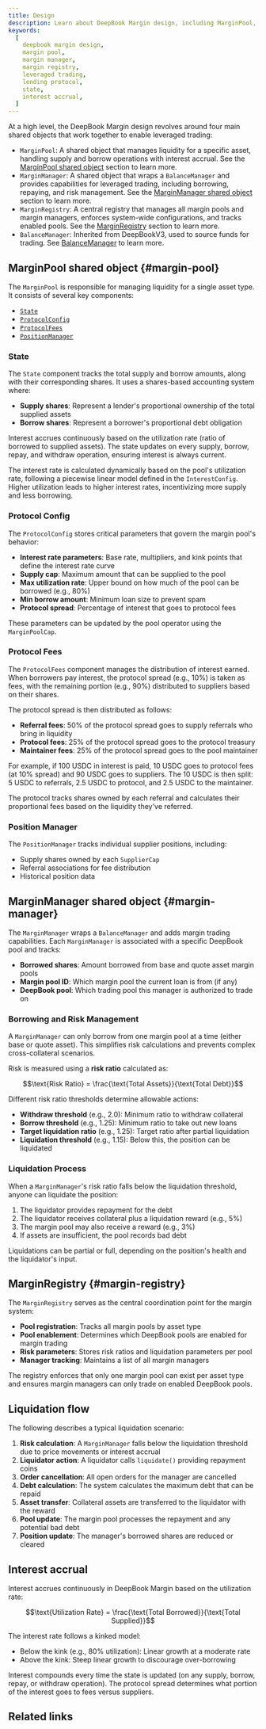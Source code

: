 ```yaml
---
title: Design
description: Learn about DeepBook Margin design, including MarginPool, MarginManager, and MarginRegistry shared objects.
keywords:
  [
    deepbook margin design,
    margin pool,
    margin manager,
    margin registry,
    leveraged trading,
    lending protocol,
    state,
    interest accrual,
  ]
---
```


At a high level, the DeepBook Margin design revolves around four main shared objects that work together to enable leveraged trading:

- `MarginPool`: A shared object that manages liquidity for a specific asset, handling supply and borrow operations with interest accrual. See the [MarginPool shared object](#margin-pool) section to learn more.
- `MarginManager`: A shared object that wraps a `BalanceManager` and provides capabilities for leveraged trading, including borrowing, repaying, and risk management. See the [MarginManager shared object](#margin-manager) section to learn more.
- `MarginRegistry`: A central registry that manages all margin pools and margin managers, enforces system-wide configurations, and tracks enabled pools. See the [MarginRegistry](#margin-registry) section to learn more.
- `BalanceManager`: Inherited from DeepBookV3, used to source funds for trading. See [BalanceManager](../deepbookv3/balance-manager.mdx) to learn more.

## MarginPool shared object {#margin-pool}

The `MarginPool` is responsible for managing liquidity for a single asset type. It consists of several key components:

- [`State`](#state)
- [`ProtocolConfig`](#protocol-config)
- [`ProtocolFees`](#protocol-fees)
- [`PositionManager`](#position-manager)

### State

The `State` component tracks the total supply and borrow amounts, along with their corresponding shares. It uses a shares-based accounting system where:

- **Supply shares**: Represent a lender's proportional ownership of the total supplied assets
- **Borrow shares**: Represent a borrower's proportional debt obligation

Interest accrues continuously based on the utilization rate (ratio of borrowed to supplied assets). The state updates on every supply, borrow, repay, and withdraw operation, ensuring interest is always current.

The interest rate is calculated dynamically based on the pool's utilization rate, following a piecewise linear model defined in the `InterestConfig`. Higher utilization leads to higher interest rates, incentivizing more supply and less borrowing.

### Protocol Config

The `ProtocolConfig` stores critical parameters that govern the margin pool's behavior:

- **Interest rate parameters**: Base rate, multipliers, and kink points that define the interest rate curve
- **Supply cap**: Maximum amount that can be supplied to the pool
- **Max utilization rate**: Upper bound on how much of the pool can be borrowed (e.g., 80%)
- **Min borrow amount**: Minimum loan size to prevent spam
- **Protocol spread**: Percentage of interest that goes to protocol fees

These parameters can be updated by the pool operator using the `MarginPoolCap`.

### Protocol Fees

The `ProtocolFees` component manages the distribution of interest earned. When borrowers pay interest, the protocol spread (e.g., 10%) is taken as fees, with the remaining portion (e.g., 90%) distributed to suppliers based on their shares.

The protocol spread is then distributed as follows:

- **Referral fees**: 50% of the protocol spread goes to supply referrals who bring in liquidity
- **Protocol fees**: 25% of the protocol spread goes to the protocol treasury
- **Maintainer fees**: 25% of the protocol spread goes to the pool maintainer

For example, if 100 USDC in interest is paid, 10 USDC goes to protocol fees (at 10% spread) and 90 USDC goes to suppliers. The 10 USDC is then split: 5 USDC to referrals, 2.5 USDC to protocol, and 2.5 USDC to the maintainer.

The protocol tracks shares owned by each referral and calculates their proportional fees based on the liquidity they've referred.

### Position Manager

The `PositionManager` tracks individual supplier positions, including:

- Supply shares owned by each `SupplierCap`
- Referral associations for fee distribution
- Historical position data

## MarginManager shared object {#margin-manager}

The `MarginManager` wraps a `BalanceManager` and adds margin trading capabilities. Each `MarginManager` is associated with a specific DeepBook pool and tracks:

- **Borrowed shares**: Amount borrowed from base and quote asset margin pools
- **Margin pool ID**: Which margin pool the current loan is from (if any)
- **DeepBook pool**: Which trading pool this manager is authorized to trade on

### Borrowing and Risk Management

A `MarginManager` can only borrow from one margin pool at a time (either base or quote asset). This simplifies risk calculations and prevents complex cross-collateral scenarios.

Risk is measured using a **risk ratio** calculated as:

$$\text{Risk Ratio} = \frac{\text{Total Assets}}{\text{Total Debt}}$$

Different risk ratio thresholds determine allowable actions:

- **Withdraw threshold** (e.g., 2.0): Minimum ratio to withdraw collateral
- **Borrow threshold** (e.g., 1.25): Minimum ratio to take out new loans
- **Target liquidation ratio** (e.g., 1.25): Target ratio after partial liquidation
- **Liquidation threshold** (e.g., 1.15): Below this, the position can be liquidated

### Liquidation Process

When a `MarginManager`'s risk ratio falls below the liquidation threshold, anyone can liquidate the position:

1. The liquidator provides repayment for the debt
2. The liquidator receives collateral plus a liquidation reward (e.g., 5%)
3. The margin pool may also receive a reward (e.g., 3%)
4. If assets are insufficient, the pool records bad debt

Liquidations can be partial or full, depending on the position's health and the liquidator's input.

## MarginRegistry {#margin-registry}

The `MarginRegistry` serves as the central coordination point for the margin system:

- **Pool registration**: Tracks all margin pools by asset type
- **Pool enablement**: Determines which DeepBook pools are enabled for margin trading
- **Risk parameters**: Stores risk ratios and liquidation parameters per pool
- **Manager tracking**: Maintains a list of all margin managers

The registry enforces that only one margin pool can exist per asset type and ensures margin managers can only trade on enabled DeepBook pools.

## Liquidation flow

The following describes a typical liquidation scenario:

1. **Risk calculation**: A `MarginManager` falls below the liquidation threshold due to price movements or interest accrual
2. **Liquidator action**: A liquidator calls `liquidate()` providing repayment coins
3. **Order cancellation**: All open orders for the manager are cancelled
4. **Debt calculation**: The system calculates the maximum debt that can be repaid
5. **Asset transfer**: Collateral assets are transferred to the liquidator with the reward
6. **Pool update**: The margin pool processes the repayment and any potential bad debt
7. **Position update**: The manager's borrowed shares are reduced or cleared

## Interest accrual

Interest accrues continuously in DeepBook Margin based on the utilization rate:

$$\text{Utilization Rate} = \frac{\text{Total Borrowed}}{\text{Total Supplied}}$$

The interest rate follows a kinked model:

- Below the kink (e.g., 80% utilization): Linear growth at a moderate rate
- Above the kink: Steep linear growth to discourage over-borrowing

Interest compounds every time the state is updated (on any supply, borrow, repay, or withdraw operation). The protocol spread determines what portion of the interest goes to fees versus suppliers.

## Related links

<RelatedLink
	href="https://github.com/MystenLabs/deepbookv3/tree/main/packages/deepbook_margin"
	label="DeepBook Margin package"
	desc="The DeepBook Margin package on GitHub."
/>
